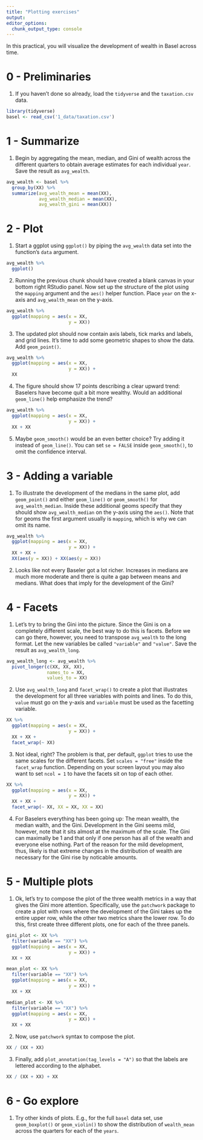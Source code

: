 ```yaml
---
title: "Plotting exercises"
output:
editor_options:
  chunk_output_type: console
---
```


In this practical, you will visualize the development of wealth in Basel across time.   

# 0 - Preliminaries

1. If you haven't done so already, load the `tidyverse` and the `taxation.csv` data. 

```r
library(tidyverse)
basel <- read_csv('1_data/taxation.csv')
```


# 1 - Summarize

1. Begin by aggregating the mean, median, and Gini of wealth across the different quarters to obtain average estimates for each individual `year`. Save the result as `avg_wealth`. 

```r
avg_wealth <- basel %>% 
  group_by(XX) %>% 
  summarize(avg_wealth_mean = mean(XX),
            avg_wealth_median = mean(XX),
            avg_wealth_gini = mean(XX))
```

# 2 - Plot

1. Start a ggplot using `ggplot()` by piping the `avg_wealth` data set into the function's `data` argument. 

```r
avg_wealth %>% 
  ggplot()
```

2. Running the previous chunk should have created a blank canvas in your bottom right RStudio panel. Now set up the structure of the plot using the `mapping` argument and the `aes()` helper function. Place `year` on the x-axis and `avg_wealth_mean` on the y-axis. 

```r
avg_wealth %>% 
  ggplot(mapping = aes(x = XX, 
                       y = XX))
```

3. The updated plot should now contain axis labels, tick marks and labels, and grid lines. It's time to add some geometric shapes to show the data. Add `geom_point()`. 

```r
avg_wealth %>% 
  ggplot(mapping = aes(x = XX, 
                       y = XX)) +
  XX
```

4. The figure should show 17 points describing a clear upward trend: Baselers have become quit a bit more wealthy. Would an additional `geom_line()` help emphasize the trend? 

```r
avg_wealth %>% 
  ggplot(mapping = aes(x = XX, 
                       y = XX)) +
  XX + XX
```

5. Maybe `geom_smooth()` would be an even better choice? Try adding it instead of `geom_line()`. You can set `se = FALSE` inside `geom_smooth()`, to omit the confidence interval. 

# 3 - Adding a variable

1. To illustrate the development of the medians in the same plot, add `geom_point()` and either `geom_line()` or `geom_smooth()` for `avg_wealth_median`. Inside these additional geoms specify that they should show `avg_wealth_median` on the y-axis using the `aes()`. Note that for geoms the first argument usually is `mapping`, which is why we can omit its name.  

```r
avg_wealth %>% 
  ggplot(mapping = aes(x = XX, 
                       y = XX)) +
  XX + XX + 
  XX(aes(y = XX)) + XX(aes(y = XX))
```

2. Looks like not every Baseler got a lot richer. Increases in medians are much more moderate and there is quite a gap between means and medians. What does that imply for the development of the Gini?

# 4 - Facets

1. Let's try to bring the Gini into the picture. Since the Gini is on a completely different scale, the best way to do this is facets. Before we can go there, however, you need to transpose `avg_wealth` to the long format. Let the new variables be called `"variable"` and `"value"`. Save the result as `avg_wealth_long`.

```r
avg_wealth_long <- avg_wealth %>% 
  pivot_longer(c(XX, XX, XX),
               names_to = XX,
               values_to = XX)
```

2. Use `avg_wealth_long` and `facet_wrap()` to create a plot that illustrates the development for all three variables with points and lines. To do this, `value` must go on the y-axis and `variable` must be used as the facetting variable. 

```r
XX %>% 
  ggplot(mapping = aes(x = XX, 
                       y = XX)) +
  XX + XX + 
  facet_wrap(~ XX)
```

3. Not ideal, right? The problem is that, per default, `ggplot` tries to use the same scales for the different facets. Set `scales = "free"` inside the `facet_wrap` function. Depending on your screen layout you may also want to set `ncol = 1` to have the facets sit on top of each other.

```r
XX %>% 
  ggplot(mapping = aes(x = XX, 
                       y = XX)) +
  XX + XX + 
  facet_wrap(~ XX, XX = XX, XX = XX)
```

4. For Baselers everything has been going up: The mean wealth, the median walth, and the Gini. Development in the Gini seems mild, however, note that it sits almost at the maximum of the scale. The Gini can maximally be 1 and that only if one person has all of the wealth and everyone else nothing. Part of the reason for the mild development, thus, likely is that extreme changes in the distribution of wealth are necessary for the Gini rise by noticable amounts. 

# 5 - Multiple plots

1. Ok, let's try to compose the plot of the three wealth metrics in a way that gives the Gini more attention. Specifically, use the `patchwork` package to create a plot with rows where the development of the Gini takes up the entire upper row, while the other two metrics share the lower row. To do this, first create three different plots, one for each of the three panels.

```r
gini_plot <- XX %>% 
  filter(variable == "XX") %>% 
  ggplot(mapping = aes(x = XX, 
                       y = XX)) +
  XX + XX

mean_plot <- XX %>% 
  filter(variable == "XX") %>% 
  ggplot(mapping = aes(x = XX, 
                       y = XX)) +
  XX + XX

median_plot <- XX %>% 
  filter(variable == "XX") %>% 
  ggplot(mapping = aes(x = XX, 
                       y = XX)) +
  XX + XX 
```

2. Now, use `patchwork` syntax to compose the plot.  

```r
XX / (XX + XX)
```

3. Finally, add `plot_annotation(tag_levels = "A")` so that the labels are lettered according to the alphabet. 

```r
XX / (XX + XX) + XX
```

# 6 - Go explore

1. Try other kinds of plots. E.g., for the full `basel` data set, use `geom_boxplot()` or `geom_violin()` to show the distribution of `wealth_mean` across the quarters for each of the `years`.    








